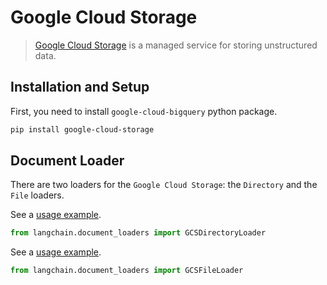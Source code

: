 # Google Cloud Storage

>[Google Cloud Storage](https://en.wikipedia.org/wiki/Google_Cloud_Storage) is a managed service for storing unstructured data.

## Installation and Setup

First, you need to install `google-cloud-bigquery` python package.

```bash
pip install google-cloud-storage
```

## Document Loader

There are two loaders for the `Google Cloud Storage`: the `Directory` and the `File` loaders.

See a [usage example](/docs/modules/data_io/document_loaders/integrations/google_cloud_storage_directory.html).

```python
from langchain.document_loaders import GCSDirectoryLoader
```
See a [usage example](/docs/modules/data_io/document_loaders/integrations/google_cloud_storage_file.html).

```python
from langchain.document_loaders import GCSFileLoader
```
